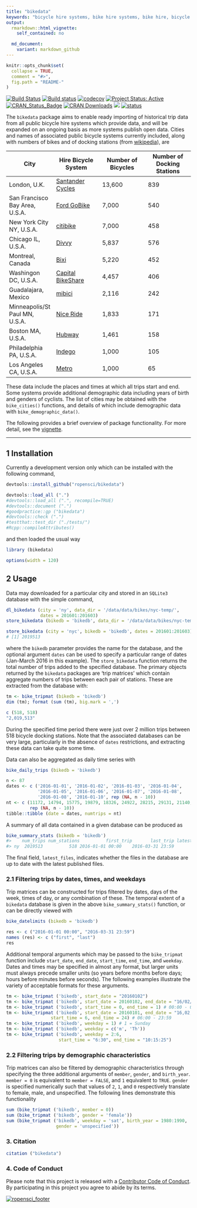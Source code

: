 ```yaml
---
title: "bikedata"
keywords: "bicycle hire systems, bike hire systems, bike hire, bicycle hire, database, bike data"
output:
  rmarkdown::html_vignette:
    self_contained: no

  md_document:
    variant: markdown_github
---
```


<!-- README.md is generated from README.Rmd. Please edit that file -->

```r
knitr::opts_chunk$set(
  collapse = TRUE,
  comment = "#>",
  fig.path = "README-"
)
```

[![Build Status](https://travis-ci.org/ropensci/bikedata.svg?branch=master)](https://travis-ci.org/ropensci/bikedata?branch=master) 
[![Build status](https://ci.appveyor.com/api/projects/status/github/ropensci/bikedata?svg=true)](https://ci.appveyor.com/project/ropensci/bikedata)
[![codecov](https://codecov.io/gh/ropensci/bikedata/branch/master/graph/badge.svg)](https://codecov.io/gh/ropensci/bikedata)
[![Project Status: Active](http://www.repostatus.org/badges/latest/active.svg)](http://www.repostatus.org/#active)
[![CRAN_Status_Badge](https://www.r-pkg.org/badges/version/bikedata)](https://cran.r-project.org/package=bikedata) 
[![CRAN Downloads](https://cranlogs.r-pkg.org/badges/grand-total/bikedata?color=orange)](https://cran.r-project.org/package=bikedata)
[![](http://badges.ropensci.org/116_status.svg)](https://github.com/ropensci/onboarding/issues/116)
[![status](http://joss.theoj.org/papers/232cd77b73dbef4accd36ddfb20f96ae/status.svg)](http://joss.theoj.org/papers/232cd77b73dbef4accd36ddfb20f96ae)


The `bikedata` package aims to enable ready importing of historical trip data
from all public bicycle hire systems which provide data, and will be expanded on
an ongoing basis as more systems publish open data. Cities and names of
associated public bicycle systems currently included, along with numbers of
bikes and of docking stations (from 
[wikipedia](https://en.wikipedia.org/wiki/List_of_bicycle-sharing_systems#Cities)),
are

City | Hire Bicycle System | Number of Bicycles | Number of Docking Stations
--- | --- | --- | ---
London, U.K. | [Santander Cycles](https://tfl.gov.uk/modes/cycling/santander-cycles) | 13,600 | 839
San Francisco Bay Area, U.S.A. | [Ford GoBike](https://www.fordgobike.com/)  | 7,000 | 540 
New York City NY, U.S.A. | [citibike](https://www.citibikenyc.com/) | 7,000 | 458
Chicago IL, U.S.A. | [Divvy](https://www.divvybikes.com/) | 5,837 | 576
Montreal, Canada | [Bixi](https://montreal.bixi.com/) | 5,220 | 452
Washingon DC, U.S.A. | [Capital BikeShare](https://www.capitalbikeshare.com/) | 4,457 | 406
Guadalajara, Mexico | [mibici](https://www.mibici.net/) | 2,116 | 242
Minneapolis/St Paul MN, U.S.A. | [Nice Ride](https://www.niceridemn.com/) | 1,833 | 171
Boston MA, U.S.A. | [Hubway](https://www.thehubway.com/) | 1,461 | 158
Philadelphia PA, U.S.A. | [Indego](https://www.rideindego.com) | 1,000 | 105
Los Angeles CA, U.S.A. | [Metro](https://bikeshare.metro.net/) | 1,000 | 65

These data include the places and times at which all trips start and end. Some
systems provide additional demographic data including years of birth and genders
of cyclists. The list of cities may be obtained with the `bike_cities()`
functions, and details of which include demographic data with
`bike_demographic_data()`.

The following provides a brief overview of package functionality. For more
detail, see the
[vignette](https://docs.ropensci.org/bikedata/articles/bikedata.html).

------


## 1 Installation

Currently a development version only which can be installed with the following
command,
```r
devtools::install_github("ropensci/bikedata")
```
```r
devtools::load_all (".")
#devtools::load_all (".", recompile=TRUE)
#devtools::document (".")
#goodpractice::gp ("bikedata")
#devtools::check (".")
#testthat::test_dir ("./tests/")
#Rcpp::compileAttributes()
```
and then loaded the usual way
```r
library (bikedata)
```


```r
options(width = 120)
```


## 2 Usage

Data may downloaded for a particular city and stored in an `SQLite3` database
with the simple command,
```r
dl_bikedata (city = 'ny', data_dir = '/data/data/bikes/nyc-temp/',
             dates = 201601:201603)
store_bikedata (bikedb = 'bikedb', data_dir = '/data/data/bikes/nyc-temp/')
```
```r
store_bikedata (city = 'nyc', bikedb = 'bikedb', dates = 201601:201603)
# [1] 2019513
```
where the `bikedb` parameter provides the name for the database, and the
optional argument `dates` can be used to specify a particular range of dates
(Jan-March 2016 in this example).  The `store_bikedata` function returns the
total number of trips added to the specified database. The primary objects
returned by the `bikedata` packages are 'trip matrices' which contain aggregate
numbers of trips between each pair of stations. These are extracted from the
database with:
```r
tm <- bike_tripmat (bikedb = 'bikedb')
dim (tm); format (sum (tm), big.mark = ',')
```
```r
c (518, 518)
"2,019,513"
```
During the specified time period there were just over 2 million trips between
518 bicycle docking stations.  Note that the associated databases can be very
large, particularly in the absence of `dates` restrictions, and extracting these
data can take quite some time.

Data can also be aggregated as daily time series with
```r
bike_daily_trips (bikedb = 'bikedb')
```
```r
n <- 87
dates <- c ('2016-01-01', '2016-01-02', '2016-01-03', '2016-01-04',
            '2016-01-05', '2016-01-06', '2016-01-07', '2016-01-08',
            '2016-01-08', '2016-01-10', rep (NA, n - 10))
nt <- c (11172, 14794, 15775, 19879, 18326, 24922, 28215, 29131, 21140, 14481,
         rep (NA, n - 10))
tibble::tibble (date = dates, numtrips = nt)
```

A summary of all data contained in a given database can be produced as
```r
bike_summary_stats (bikedb = 'bikedb')
#>    num_trips num_stations          first_trip       last_trip latest_files
#> ny  2019513          518 2016-01-01 00:00    2016-03-31 23:59        FALSE
```
The final field, `latest_files`, indicates whether the files in the database are
up to date with the latest published files.

### 2.1 Filtering trips by dates, times, and weekdays

Trip matrices can be constructed for trips filtered by dates, days of the week,
times of day, or any combination of these.  The temporal extent of a `bikedata`
database is given in the above `bike_summary_stats()` function, or can be
directly viewed with
```r
bike_datelimits (bikedb = 'bikedb')
```
```r
res <- c ("2016-01-01 00:00", "2016-03-31 23:59")
names (res) <- c ("first", "last")
res
```
Additional temporal arguments which may be passed to the `bike_tripmat`
function include `start_date`, `end_date`, `start_time`, `end_time`, and
`weekday`. Dates and times may be specified in almost any format, but larger
units must always precede smaller units (so years before months before days;
hours before minutes before seconds). The following examples illustrate the
variety of acceptable formats for these arguments.
```r
tm <- bike_tripmat ('bikedb', start_date = "20160102")
tm <- bike_tripmat ('bikedb', start_date = 20160102, end_date = "16/02/28")
tm <- bike_tripmat ('bikedb', start_time = 0, end_time = 1) # 00:00 - 01:00
tm <- bike_tripmat ('bikedb', start_date = 20160101, end_date = "16,02,28",
                 start_time = 6, end_time = 24) # 06:00 - 23:59
tm <- bike_tripmat ('bikedb', weekday = 1) # 1 = Sunday
tm <- bike_tripmat ('bikedb', weekday = c('m', 'Th'))
tm <- bike_tripmat ('bikedb', weekday = 2:6,
                    start_time = "6:30", end_time = "10:15:25")
```

### 2.2 Filtering trips by demographic characteristics

Trip matrices can also be filtered by demographic characteristics through
specifying the three additional arguments of `member`, `gender`, and
`birth_year`. `member = 0` is equivalent to `member = FALSE`, and `1` equivalent
to `TRUE`. `gender` is specified numerically such that values of `2`, `1`, and
`0` respectively translate to female, male, and unspecified. The following lines
demonstrate this functionality
```r
sum (bike_tripmat ('bikedb', member = 0))
sum (bike_tripmat ('bikedb', gender = 'female'))
sum (bike_tripmat ('bikedb', weekday = 'sat', birth_year = 1980:1990,
                   gender = 'unspecified'))
```

### 3. Citation

```r
citation ("bikedata")
```

### 4. Code of Conduct

Please note that this project is released with a [Contributor Code of
Conduct](https://github.com/ropensci/bikedata/blob/master/CODE_OF_CONDUCT.md).
By participating in this project you agree to abide by its terms.

[![ropensci\_footer](http://ropensci.org/public_images/github_footer.png)](http://ropensci.org)
